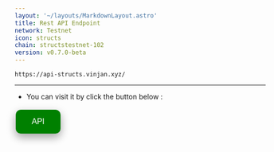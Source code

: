 ```yaml
---
layout: '~/layouts/MarkdownLayout.astro'
title: Rest API Endpoint
network: Testnet
icon: structs
chain: structstestnet-102
version: v0.7.0-beta
---
```


```
https://api-structs.vinjan.xyz/
```
--------------

- You can visit it by click the button below :
<a href="https://api-structs.vinjan.xyz/" target="_blank">
  <button style="background-color: green; border: none; color: white; padding: 15px 32px; text-align: center; text-decoration: none; display: inline-block; font-size: 16px; margin: 4px 2px; cursor: pointer; border-radius: 10px; box-shadow: 0 8px 16px 0 rgba(0,0,0,0.2), 0 6px 20px 0 rgba(0,0,0,0.19);" onmouseover="this.style.boxShadow='0 0 0 4px rgba(0,255,0,0.5)'" onmouseout="this.style.boxShadow='0 8px 16px 0 rgba(0,0,0,0.2), 0 6px 20px 0 rgba(0,0,0,0.19)'">API</button>
</a>

